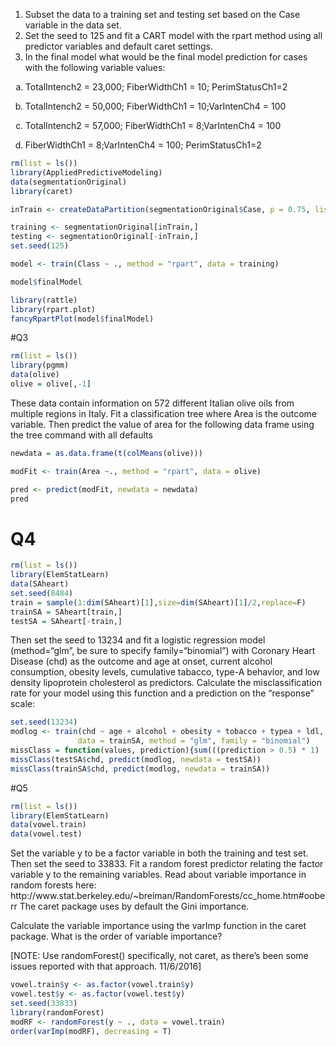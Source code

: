 1. Subset the data to a training set and testing set based on the Case variable in the data set.
2. Set the seed to 125 and fit a CART model with the rpart method using all predictor variables and default caret settings.
3. In the final model what would be the final model prediction for cases with the following variable values:

a. TotalIntench2 = 23,000; FiberWidthCh1 = 10; PerimStatusCh1=2

b. TotalIntench2 = 50,000; FiberWidthCh1 = 10;VarIntenCh4 = 100

c. TotalIntench2 = 57,000; FiberWidthCh1 = 8;VarIntenCh4 = 100

d. FiberWidthCh1 = 8;VarIntenCh4 = 100; PerimStatusCh1=2

```r
rm(list = ls())
library(AppliedPredictiveModeling)
data(segmentationOriginal)
library(caret)

inTrain <- createDataPartition(segmentationOriginal$Case, p = 0.75, list = FALSE)

training <- segmentationOriginal[inTrain,]
testing <- segmentationOriginal[-inTrain,]
set.seed(125)

model <- train(Class ~ ., method = "rpart", data = training)

model$finalModel

library(rattle)
library(rpart.plot)
fancyRpartPlot(model$finalModel)
```

#Q3

```r
rm(list = ls())
library(pgmm)
data(olive)
olive = olive[,-1]
```

These data contain information on 572 different Italian olive oils from multiple regions in Italy. Fit a classification tree where Area is the outcome variable. Then predict the value of area for the following data frame using the tree command with all defaults

```r
newdata = as.data.frame(t(colMeans(olive)))

modFit <- train(Area ~., method = "rpart", data = olive)

pred <- predict(modFit, newdata = newdata)
pred
```

# Q4
```r
rm(list = ls())
library(ElemStatLearn)
data(SAheart)
set.seed(8484)
train = sample(1:dim(SAheart)[1],size=dim(SAheart)[1]/2,replace=F)
trainSA = SAheart[train,]
testSA = SAheart[-train,]
```

Then set the seed to 13234 and fit a logistic regression model (method="glm", be sure to specify family="binomial") with Coronary Heart Disease (chd) as the outcome and age at onset, current alcohol consumption, obesity levels, cumulative tabacco, type-A behavior, and low density lipoprotein cholesterol as predictors. Calculate the misclassification rate for your model using this function and a prediction on the "response" scale:

```r
set.seed(13234)
modlog <- train(chd ~ age + alcohol + obesity + tobacco + typea + ldl, 
               data = trainSA, method = "glm", family = "binomial")
missClass = function(values, prediction){sum(((prediction > 0.5) * 1) != values) / length(values)}
missClass(testSA$chd, predict(modlog, newdata = testSA))
missClass(trainSA$chd, predict(modlog, newdata = trainSA))
```

#Q5

```r
rm(list = ls())
library(ElemStatLearn)
data(vowel.train)
data(vowel.test)
```

Set the variable y to be a factor variable in both the training and test set. Then set the seed to 33833. Fit a random forest predictor relating the factor variable y to the remaining variables. Read about variable importance in random forests here: http://www.stat.berkeley.edu/~breiman/RandomForests/cc_home.htm#ooberr The caret package uses by default the Gini importance.

Calculate the variable importance using the varImp function in the caret package. What is the order of variable importance?

[NOTE: Use randomForest() specifically, not caret, as there's been some issues reported with that approach. 11/6/2016]

```r
vowel.train$y <- as.factor(vowel.train$y)
vowel.test$y <- as.factor(vowel.test$y)
set.seed(33833)
library(randomForest)
modRF <- randomForest(y ~ ., data = vowel.train)
order(varImp(modRF), decreasing = T)
```